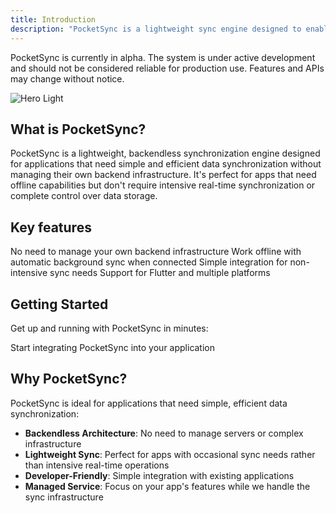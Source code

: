 ```yaml
---
title: Introduction
description: "PocketSync is a lightweight sync engine designed to enable seamless data synchronization across devices without maintaining your own backend infrastructure"
---
```


<Note type="warning">
  PocketSync is currently in alpha. The system is under active development and should not be considered reliable for production use. Features and APIs may change without notice.
</Note>

<img
  className="block"
  src="/images/architecture.svg"
  alt="Hero Light"
/>

## What is PocketSync?

PocketSync is a lightweight, backendless synchronization engine designed for applications that need simple and efficient data synchronization without managing their own backend infrastructure. It's perfect for apps that need offline capabilities but don't require intensive real-time synchronization or complete control over data storage.

## Key features

<CardGroup cols={2}>
  <Card
    title="Backendless"
    icon="cloud"
  >
    No need to manage your own backend infrastructure
  </Card>
  <Card
    title="Offline-First"
    icon="wifi-slash"
  >
    Work offline with automatic background sync when connected
  </Card>
  <Card
    title="Lightweight"
    icon="feather"
  >
    Simple integration for non-intensive sync needs
  </Card>
  <Card
    title="Cross-Platform"
    icon="mobile"
  >
    Support for Flutter and multiple platforms
  </Card>
</CardGroup>

## Getting Started

Get up and running with PocketSync in minutes:

<CardGroup cols={2}>
  <Card
    title="Quick Start Guide"
    icon="rocket"
    href="/quickstart"
  >
    Start integrating PocketSync into your application
  </Card>
</CardGroup>

## Why PocketSync?

PocketSync is ideal for applications that need simple, efficient data synchronization:

- **Backendless Architecture**: No need to manage servers or complex infrastructure
- **Lightweight Sync**: Perfect for apps with occasional sync needs rather than intensive real-time operations
- **Developer-Friendly**: Simple integration with existing applications
- **Managed Service**: Focus on your app's features while we handle the sync infrastructure

